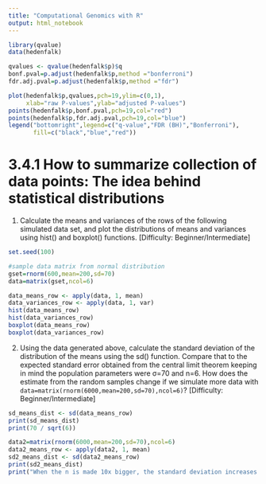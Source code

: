 ```yaml
---
title: "Computational Genomics with R"
output: html_notebook
---
```

```r
library(qvalue)
data(hedenfalk)

qvalues <- qvalue(hedenfalk$p)$q
bonf.pval=p.adjust(hedenfalk$p,method ="bonferroni")
fdr.adj.pval=p.adjust(hedenfalk$p,method ="fdr")

plot(hedenfalk$p,qvalues,pch=19,ylim=c(0,1),
     xlab="raw P-values",ylab="adjusted P-values")
points(hedenfalk$p,bonf.pval,pch=19,col="red")
points(hedenfalk$p,fdr.adj.pval,pch=19,col="blue")
legend("bottomright",legend=c("q-value","FDR (BH)","Bonferroni"),
       fill=c("black","blue","red"))
```
# 3.4.1 How to summarize collection of data points: The idea behind statistical distributions   
1. Calculate the means and variances of the rows of the following simulated data set, and plot the distributions of means and variances using hist() and boxplot() functions. [Difficulty: Beginner/Intermediate]   
```r
set.seed(100)

#sample data matrix from normal distribution
gset=rnorm(600,mean=200,sd=70)
data=matrix(gset,ncol=6)

data_means_row <- apply(data, 1, mean)
data_variances_row <- apply(data, 1, var)
hist(data_means_row)
hist(data_variances_row)
boxplot(data_means_row)
boxplot(data_variances_row)
```
2. Using the data generated above, calculate the standard deviation of the distribution of the means using the sd() function. Compare that to the expected standard error obtained from the central limit theorem keeping in mind the population parameters were σ=70 and n=6. How does the estimate from the random samples change if we simulate more data with `data=matrix(rnorm(6000,mean=200,sd=70),ncol=6)`? [Difficulty: Beginner/Intermediate]   
```r
sd_means_dist <- sd(data_means_row)
print(sd_means_dist)
print(70 / sqrt(6))

data2=matrix(rnorm(6000,mean=200,sd=70),ncol=6)
data2_means_row <- apply(data2, 1, mean)
sd2_means_dist <- sd(data2_means_row)
print(sd2_means_dist)
print("When the n is made 10x bigger, the standard deviation increases by around 0.2.")
```

